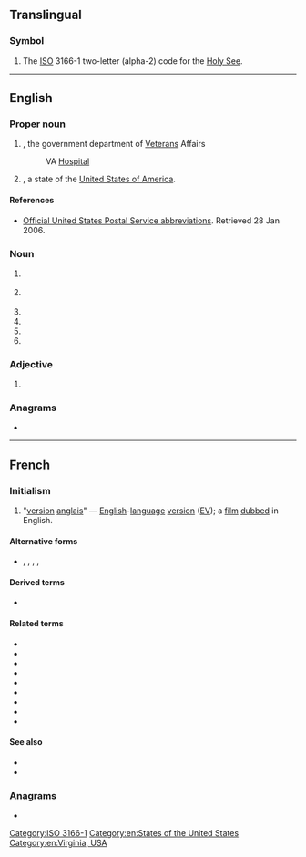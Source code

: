 {{also|Appendix:Variations of "va"}}
==Translingual==

===Symbol===
{{mul-symbol}}

# The [[ISO]] 3166-1 two-letter (alpha-2) code for the [[Holy See]].

[[Category:ISO 3166-1]]

----

==English==
{{wikipedia}}

===Proper noun===
{{en-proper noun}}

# {{lb|en|US|government}} {{initialism of|[[veteran|Veterans]] [[administration|Administration]]|nodot=1}}, the government department of [[Veteran]]s Affairs
#: VA [[hospital|Hospital]]
# {{lb|en|geography}} {{abbreviation of|[[Virginia]]|nodot=1}}, a state of the [[United States of America]].

====References====
* {{sense|Utah}} [http://www.usps.com/ncsc/lookups/abbreviations.html Official United States Postal Service abbreviations]. Retrieved 28 Jan 2006.

===Noun===
{{en-noun|~}}

# {{lb|en|management}} {{initialism of|[[value]] [[analysis]]}}
# {{lb|en|music}} {{initialism of|[[various]] [[artist]]s}}
# {{initialism of|[[voice artist]]}}
# {{initialism of|[[voice actor]]}}
# {{initialism of|[[voice actres]]}}
# {{initialism of|[[volt-ampere]]}}

===Adjective===
{{head|en|adjective}}

# {{lb|en|UK|education}} {{initialism of|[[voluntary aided school|voluntary aided]]}}

===Anagrams===
* {{anagrams|en|a=av|AV|Av|Av.|av|av.}}

[[Category:en:States of the United States]]
[[Category:en:Virginia, USA]]

----

==French==

===Initialism===
{{rfc-header|Initialism}}
{{head|fr|initialism}}

# {{lb|fr|initialism|film}} "[[version]] [[anglais]]" — [[English]]-[[language]] [[version]] ([[EV]]); a [[film]] [[dubbed]] in English.

====Alternative forms====
* {{l|fr|V.A.}}, {{l|fr|V. A.}}, {{l|fr|va}}, {{l|fr|v.a.}}, {{l|fr|v. a.}}

====Derived terms====
* {{l|fr|VASTF}}

====Related terms====
* {{l|fr|VOSTA}}
* {{l|fr|VOFSTA}}
* {{l|fr|VFSTA}}
* {{l|fr|VOSTF}}
* {{l|fr|VOASTF}}
* {{l|fr|VOA}}
* {{l|fr|VOF}}
* {{l|fr|VF}}
* {{l|fr|VO}}

====See also====
* {{l|fr|STA}}
* {{l|fr|STF}}

===Anagrams===
* {{l|fr|av.}}